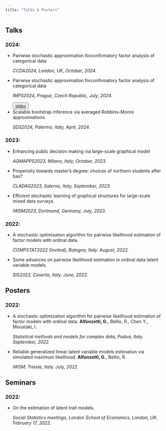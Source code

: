 ```yaml
---
title: "Talks & Posters"
---
```


## Talks

### 2024:
- Pairwise stochastic approximation forconfirmatory factor analysis of categorical data <p class="text-primary"> *CCDA2024, London, UK, October, 2024.*
- Pairwise stochastic approximation forconfirmatory factor analysis of categorical data <p class="text-primary"> *IMPS2024, Prague, Czech Republic, July, 2024.* <p>
<p> <p><div>
<button type="button" class="btn btn-outline-primary">[slides](https://github.com/giuseppealfonzetti/giuseppealfonzetti.github.io/raw/main/resources/slides/alfonzetti_IMPS2024.pdf)</button>  
</div>
- Scalable bootstrap inference via averaged Robbins-Monro approximations. <p class="text-primary"> *SDS2024, Palermo, Italy, April, 2024.* <p>

### 2023:
- Enhancing public decision making via large-scale graphical model <p class="text-primary"> *AQMAPPS2023, Milano, Italy, October, 2023.* <p>
- Propensity towards master's degree: choices of northern students after bas? <p class="text-primary"> *CLADAG2023, Salerno, Italy, September, 2023.* <p>
- Efficient stochastic learning of graphical structures for large-scale mixed data surveys. <p class="text-primary"> *IWSM2023, Dortmund, Germany, July, 2023.* <p>

### 2022:
- A stochastic optimisation algorithm for pairwise likelihood estimation of factor models with ordinal data. <p class="text-primary"> *COMPSTAT2022 (Invited), Bologna, Italy. August, 2022.* <p>

- Some advances on pairwise likelihood estimation in ordinal data latent variable models. <p class="text-primary">*SIS2022, Caserta, Italy. June, 2022.*<p>

## Posters
### 2022:
- A stochastic optimization algorithm for pairwise likelihood estimation of factor models with ordinal data. **Alfonzetti, G.**, Bellio, R., Chen Y., Moustaki, I. <p class="text-primary">*Statistical methods and models for complex data, Padua, Italy. September, 2022.*<p>

- Reliable generalized linear latent variable models estimation via simulated maximum likelihood. **Alfonzetti, G.**, Bellio, R. <p class="text-primary">*IWSM, Trieste, Italy. July, 2022.*<p>

## Seminars
### 2022:
- On the estimation of latent trait models. <p class="text-primary">*Social Statistics meetings, London School of Economics, London, UK. February 17, 2022.*<p>

